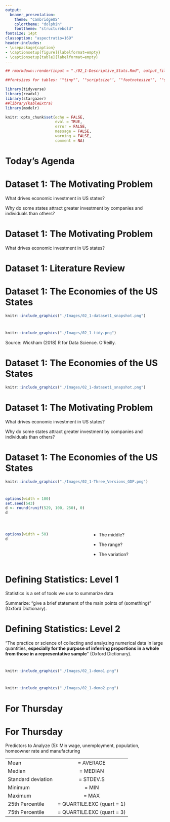 ```yaml
---
output:
  beamer_presentation:
    theme: "CambridgeUS"
    colortheme: "dolphin"
    fonttheme: "structurebold"
fontsize: 14pt
classoption: "aspectratio=169"
header-includes:
- \usepackage{caption}
- \captionsetup[figure]{labelformat=empty}
- \captionsetup[table]{labelformat=empty}
---
```


```r
## rmarkdown::render(input = "./02_1-Descriptive_Stats.Rmd", output_file = "./02_1-Descriptive_Stats.pdf")

##fontsizes for tables: ‘"tiny"’, ‘"scriptsize"’, ‘"footnotesize"’, ‘"small"’, ‘"normalsize"’, ‘"large"’, ‘"Large"’, ‘"LARGE"’, ‘"huge"’, ‘"Huge"’

library(tidyverse)
library(readxl)
library(stargazer)
##library(kableExtra)
library(modelr)

knitr::opts_chunk$set(echo = FALSE,
                      eval = TRUE,
                      error = FALSE,
                      message = FALSE,
                      warning = FALSE,
                      comment = NA)

```


# Today's Agenda

\begin{Large}
Introduce Dataset 1
\begin{itemize}
\item Brainstorm models
\item Begin univariate analyses
\end{itemize}

\end{Large}

\vspace{.4in}

\begin{center}
Justin Leinaweaver (Spring 2022)
\end{center}



#
\begin{columns}
\begin{column}{0.4\textwidth}
```r
knitr::include_graphics("./Images/01_1-Drury.jpg")
```
\end{column}
\begin{column}{0.6\textwidth}

\vspace{.5in}

\begin{large}
\textbf{Scientific models} are:
\begin{itemize}
\item Neither true nor false
\item Limited in their accuracy
\item Partial representations
\item Useful for only some uses
\item A reflection of the interests of the designer
\end{itemize}
\end{large}
\end{column}
\end{columns}



# Dataset 1\: The Motivating Problem
\center

\Large
What drives economic investment in US states? 

\vspace{.5in}

Why do some states attract greater investment by companies and individuals than others?



# Dataset 1\: The Motivating Problem
\center

\LARGE
What drives economic investment in US states? 

\vspace{.25in}

\begin{LARGE}
\begin{enumerate}
\item Literature Review

\vspace{.1in}

\item Exploratory Data Analysis
\end{enumerate}
\end{LARGE}



# Dataset 1\: Literature Review

\textbf{What are the important causal mechanisms that explain business investment in states?}

\begin{enumerate}
\item The Young Entrepreneur Council. (2017, Nov 1). 9 Things to Remember Before Relocating Your Business. \textit{Small Business Trends}. 
\item Gonzales, C., Kerlin, M., Schaf, R., and Tucker-Ray, S. (2019). How state and local governments win at attracting companies. McKinsey \& Company.
\end{enumerate}



# Dataset 1: The Economies of the US States

```r
knitr::include_graphics("./Images/02_1-dataset1_snapshot.png")
```


#
\begin{Large}
\textbf{"Three Rules of Tidy Data"}
\end{Large}

```r
knitr::include_graphics("./Images/02_1-tidy.png")
```

\vspace{.5in}

Source: Wickham (2018) R for Data Science. O'Reilly.



# Dataset 1: The Economies of the US States

```r
knitr::include_graphics("./Images/02_1-dataset1_snapshot.png")
```


# Dataset 1\: The Motivating Problem
\center

\Large
What drives economic investment in US states? 

\vspace{.5in}

Why do some states attract greater investment by companies and individuals than others?



# Dataset 1: The Economies of the US States

```r
knitr::include_graphics("./Images/02_1-Three_Versions_GDP.png")
```


#
\scriptsize
```r
options(width = 100)
set.seed(543)
d <- round(runif(529, 100, 250), 0)
d
```


#
::: columns
:::: column

\scriptsize
```r
options(width = 50)
d
```

::::
:::: column

\LARGE

\vspace{.5in}

+ The middle?

\vspace{.5in}

+ The range?

\vspace{.5in}

+ The variation?

::::
:::



# Defining Statistics: Level 1

\Large
\center

Statistics is a set of tools we use to summarize data

\vspace{.25in}
 
Summarize: "give a brief statement of the main points of (something)" (Oxford Dictionary).



# Defining Statistics: Level 2

\Large
\center

"The practice or science of collecting and analyzing numerical data in large quantities, **especially for the purpose of inferring proportions in a whole from those in a representative sample**" (Oxford Dictionary).




# 
\textbf{Descriptive Statistics (Johnson 2012)}

\begin{columns}
\begin{column}{0.1\textwidth}

\end{column}
\begin{column}{0.9\textwidth}

Measures of Central Tendency
\begin{itemize}
\item Mean
\item Median
\end{itemize}

\vspace{.15in}

Deviations from Central Tendency
\begin{itemize}
\item Standard deviation
\end{itemize}

\vspace{.15in}

Measures of Variability
\begin{itemize}
\item Range
\item IQR
\end{itemize}

\end{column}
\end{columns}



# 
\textbf{Descriptive Statistics (Johnson 2012)}

\begin{columns}
\begin{column}{0.1\textwidth}

\end{column}
\begin{column}{0.9\textwidth}

Measures of Central Tendency
\begin{itemize}
\item Mean
\item Median
\end{itemize}

\vspace{.15in}

Deviations from Central Tendency
\begin{itemize}
\item Standard deviation
\end{itemize}

\vspace{.15in}

Measures of Variability
\begin{itemize}
\item Range = Maximum - Minimum
\item IQR = 75th - 25th percentile
\end{itemize}

\end{column}
\end{columns}



# {.plain}
```r
knitr::include_graphics("./Images/02_1-demo1.png")
```



# {.plain}
```r
knitr::include_graphics("./Images/02_1-demo2.png")
```











# For Thursday
\begin{columns}
\begin{column}{0.5\textwidth}

\begin{Large}
\textbf{Variables}
\begin{itemize}
\item Minimum wage
\item Unemployment
\item Population
\item Homeowner Rate
\item Manufacturing
\end{itemize}
\end{Large}

\end{column}
\begin{column}{0.5\textwidth}

\begin{large}
\textbf{Descriptive Statistics}
\begin{itemize}
\item Mean
\item Median
\item Standard deviation
\item Minimum
\item Maximum
\item 25th Percentile
\item 75th Percentile
\end{itemize}
\end{large}

\end{column}
\end{columns}


# For Thursday

Predictors to Analyze (5): Min wage, unemployment, population, homeowner rate and manufacturing

|      |         |
|:-----|:-------:|
|Mean|= AVERAGE|
|Median|= MEDIAN|
|Standard deviation|= STDEV.S|
|Minimum|= MIN|
|Maximum|= MAX|
|25th Percentile|= QUARTILE.EXC (quart = 1)|
|75th Percentile|= QUARTILE.EXC (quart = 3)|

